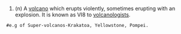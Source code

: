 #(n) A [[volcano]] which erupts violently, sometimes erupting with an explosion. It is known as VI8 to [[volcanologists]].
 #e.g of Super-volcanos-Krakatoa, Yellowstone, Pompei.